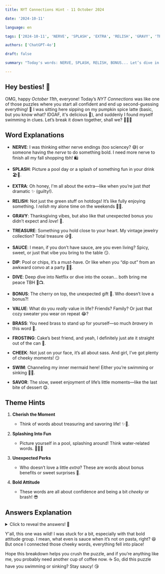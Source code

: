 ```yaml
---
title: NYT Connections Hint - 11 October 2024

date: '2024-10-11'

language: en

tags: ['2024-10-11', 'NERVE', 'SPLASH', 'EXTRA', 'RELISH', 'GRAVY', 'TREASURE', 'SAUCE', 'DIP', 'DIVE', 'BONUS', 'VALUE', 'BRASS', 'FROSTING', 'CHEEK', 'SWIM', 'SAVOR']

authors: ['ChatGPT-4o']

draft: false

summary: "Today's words: NERVE, SPLASH, RELISH, BONUS... Let’s dive in and connect them all! 🎯"

---
```


## Hey besties! 💖

OMG, happy *October 11th*, everyone! Today’s *NYT Connections* was like one of those puzzles where you start all confident and end up second-guessing everything! 🤯 I was sitting here sipping on my pumpkin spice latte (basic, but you know what? IDGAF, it's delicious 🧡), and suddenly I found myself swimming in clues. Let’s break it down together, shall we? 🏊‍♀️✨

## Word Explanations

- **NERVE**: I was thinking either nerve endings (too sciencey? 😅) or someone having the *nerve* to do something bold. I need more nerve to finish all my fall shopping tbh! 🛍️
- **SPLASH**: Picture a pool day or a splash of something fun in your drink 🏖️🍹.
- **EXTRA**: Oh honey, I'm all about the extra—like when you’re just *that* dramatic ✨ (guilty!).
- **RELISH**: Not just the green stuff on hotdogs! It’s like fully enjoying something. I *relish* my alone time on the weekends 🧘‍♀️.
  
- **GRAVY**: Thanksgiving vibes, but also like that unexpected bonus you didn’t expect and *love*! 🦃.
- **TREASURE**: Something you hold close to your heart. My vintage jewelry collection? Total treasure 🪙💎.
- **SAUCE**: I mean, if you don’t have sauce, are you even living? Spicy, sweet, or just that vibe you bring to the table 😏.
- **DIP**: Pool or chips, it’s a must-have. Or like when you “dip out” from an awkward convo at a party 👋😬.

- **DIVE**: Deep dive into Netflix or dive into the ocean… both bring me peace TBH 🌊📺.
- **BONUS**: The cherry on top, the unexpected gift 🎁. Who doesn’t love a bonus?!
- **VALUE**: What do you *really* value in life? Friends? Family? Or just that cozy sweater you wear on repeat 😂?
- **BRASS**: You need brass to stand up for yourself—so much *bravery* in this word 💪.

- **FROSTING**: Cake’s best friend, and yeah, I definitely just ate it straight out of the can 🍰.
- **CHEEK**: Not just on your face, it’s all about sass. And girl, I’ve got plenty of cheeky moments! 😏
- **SWIM**: Channeling my inner mermaid here! Either you’re swimming or sinking 🌊🐠.
- **SAVOR**: The slow, sweet enjoyment of life’s little moments—like the last bite of dessert 😋.

## Theme Hints

1. **Cherish the Moment**  
   - Think of words about treasuring and savoring life! ✨💖.

2. **Splashing Into Fun**  
   - Picture yourself in a pool, splashing around! Think water-related words. 🏊‍♀️💦

3. **Unexpected Perks**  
   - Who doesn’t love a little *extra*? These are words about bonus benefits or sweet surprises 🎁.

4. **Bold Attitude**  
   - These words are all about confidence and being a bit *cheeky* or brash! 😎

## Answers Explanation

<details>  
  <summary>Click to reveal the answers! 🧐</summary>

- **Cherish the Moment**: RELISH, SAVOR, TREASURE, VALUE  
   - All about enjoying life’s little joys! I mean, what’s better than savoring the good moments, right?

- **Splashing Into Fun**: DIP, DIVE, SPLASH, SWIM  
   - Everything water-related! Whether you're jumping into a pool or just making a splash. 🌊

- **Unexpected Perks**: BONUS, EXTRA, FROSTING, GRAVY  
   - All the delightful, extra surprises in life—like when your coffee shop gives you a free cookie 🍪.

- **Bold Attitude**: BRASS, CHEEK, NERVE, SAUCE  
   - The sassiest words ever! You need some cheek and nerve to make bold moves, and having a little extra *sauce* never hurts 🔥.

</details>

Y'all, this one was wild! I was stuck for a bit, especially with that bold attitude group. I mean, what even is sauce when it’s not on pasta, right? 😆 But once I connected those cheeky words, everything fell into place!

Hope this breakdown helps you crush the puzzle, and if you’re anything like me, you probably need another cup of coffee now. ☕ So, did this puzzle have you swimming or sinking? Stay saucy! 😘